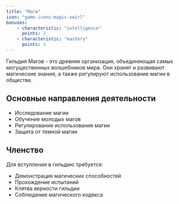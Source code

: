 ```yaml
---
title: "Маги"
icon: "game-icons:magic-swirl"
bonuses:
    - characteristic: "intelligence"
      points: 2
    - characteristic: "mastery"
      points: 1
---
```


Гильдия Магов - это древняя организация, объединяющая самых могущественных волшебников мира. Они хранят и развивают магические знания, а также регулируют использование магии в обществе.

## Основные направления деятельности

- Исследование магии
- Обучение молодых магов
- Регулирование использования магии
- Защита от темной магии

## Членство

Для вступления в гильдию требуется:
- Демонстрация магических способностей
- Прохождение испытаний
- Клятва верности гильдии
- Соблюдение магического кодекса 